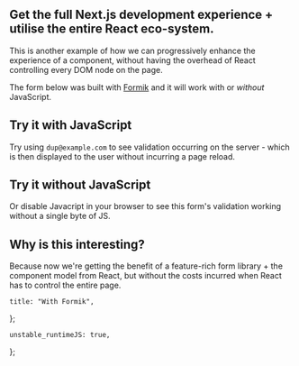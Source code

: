 
## Get the full Next.js development experience + utilise the entire React eco-system.

This is another example of how we can progressively enhance the experience of
a component, without having the overhead of React controlling every DOM node on the page.

The form below was built with [Formik](https://formik.org/) and it will work with or _without_ JavaScript.

## Try it with JavaScript

Try using `dup@example.com` to see validation occurring
on the server - which is then displayed to the user without incurring a page reload.

## Try it without JavaScript

Or disable Javacript in your browser to see this form's validation working without
a single byte of JS.

## Why is this interesting?

Because now we're getting the benefit of a feature-rich form library + the component
model from React, but without the costs incurred when React has to control the entire page.

    title: "With Formik",
};

    unstable_runtimeJS: true,
};

